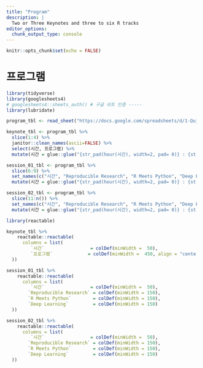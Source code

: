 ```yaml
---
title: "Program"
description: |
  Two or Three Keynotes and three to six R tracks
editor_options: 
  chunk_output_type: console
---
```


```r
knitr::opts_chunk$set(echo = FALSE)
```

# 프로그램

```r
library(tidyverse)
library(googlesheets4)
# googlesheets4::sheets_auth() # 구글 쉬트 인증 -----
library(lubridate)

program_tbl <- read_sheet("https://docs.google.com/spreadsheets/d/1-QujZBMXyoUSZB6IGoEF2k33-gkoJ3XmuxcN7wjmfFk/edit?usp=sharing", skip =2)

keynote_tbl <- program_tbl %>% 
  slice(1:4) %>% 
  janitor::clean_names(ascii=FALSE) %>% 
  select(시간, 프로그램) %>% 
  mutate(시간 = glue::glue("{str_pad(hour(시간), width=2, pad= 0)} : {str_pad(minute(시간), width=2, pad= 0)}"))

session_01_tbl <- program_tbl %>% 
  slice(6:9) %>%
  set_names(c("시간", "Reproducible Research", "R Meets Python", "Deep Learning")) %>% 
  mutate(시간 = glue::glue("{str_pad(hour(시간), width=2, pad= 0)} : {str_pad(minute(시간), width=2, pad= 0)}"))

session_02_tbl <- program_tbl %>% 
  slice(11:n()) %>%
  set_names(c("시간", "Reproducible Research", "R Meets Python", "Deep Learning")) %>% 
  mutate(시간 = glue::glue("{str_pad(hour(시간), width=2, pad= 0)} : {str_pad(minute(시간), width=2, pad= 0)}"))
```

```r
library(reactable)

keynote_tbl %>% 
    reactable::reactable(  
      columns = list(
         `시간`                 = colDef(minWidth =  50),
         `프로그램`             = colDef(minWidth =  450, align = "center")
  ))

session_01_tbl %>% 
    reactable::reactable(  
      columns = list(
         `시간`                 = colDef(minWidth =  50),
        `Reproducible Research` = colDef(minWidth = 150),
        `R Meets Python`        = colDef(minWidth = 150),
        `Deep Learning`         = colDef(minWidth = 150)
  ))

session_02_tbl %>% 
    reactable::reactable(  
      columns = list(
         `시간`                 = colDef(minWidth =  50),
        `Reproducible Research` = colDef(minWidth = 150),
        `R Meets Python`        = colDef(minWidth = 150),
        `Deep Learning`         = colDef(minWidth = 150)
  ))
```

